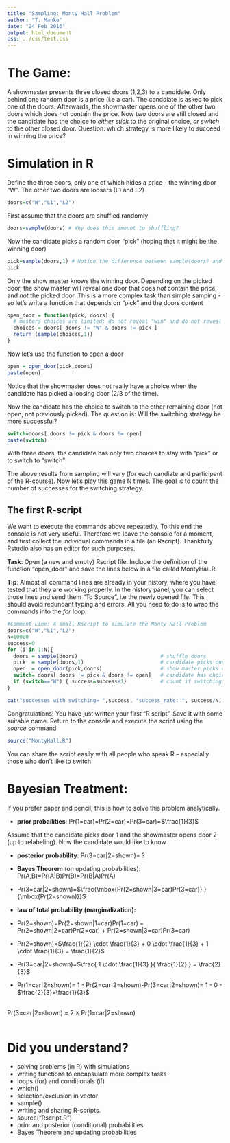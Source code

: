 ```yaml
---
title: "Sampling: Monty Hall Problem"
author: "T. Manke"
date: "24 Feb 2016"
output: html_document
css: ../css/test.css
---
```


# The Game:
A showmaster presents three closed doors (1,2,3) to a candidate. Only behind one random door is a price (i.e a car).
The canddiate is asked to pick one of the doors. Afterwards, the showmaster opens one of the other two doors which does not contain the price.
Now two doors are still closed and the candidate has the choice to *either stick* to the original choice, *or switch* to the other closed door.
Question: which strategy is more likely to succeed in winning the price?


# Simulation in R
Define the three doors, only one of which hides a price - the winning door "W". The other two doors are loosers (L1 and L2)
```r
doors=c("W","L1","L2")
```

First assume that the doors are shuffled randomly
```r
doors=sample(doors) # Why does this amount to shuffling?
```

Now the candidate picks a random door "pick" (hoping that it might be the winning door)
```r
pick=sample(doors,1) # Notice the difference between sample(doors) and sample(doors,1)
pick
```

Only the show master knows the winning door. Depending on the picked door, the show master will reveal one door that does _not_ contain the price, and _not_ the picked door. This is a more complex task than simple samping - so let's write a function that depends on "pick" and the doors content

```r
open_door = function(pick, doors) {
  # masters choices are limited: do not reveal "win" and do not reveal "pick"
  choices = doors[ doors != "W" & doors != pick ]
  return (sample(choices,1))
}
```

Now let's use the function to open a door
```r
open = open_door(pick,doors)
paste(open)
```
Notice that the showmaster does not really have a choice when the candidate has picked a loosing door (2/3 of the time).

Now the candidate has the choice to switch to the other remaining door (not open, not previously picked).
The question is: Will the switching strategy be more successful?
```r
switch=doors[ doors != pick & doors != open]  
paste(switch)
```

With three doors, the candidate has only two choices to stay with "pick" or to switch to "switch"

The above results from sampling will vary (for each candiate and participant of the R-course). Now let's play this game N times. The goal is to count the number of successes for the switching strategy. 

## The first R-script
We want to execute the commands above repeatedly.
To this end the console is not very useful. Therefore we leave the console for a moment, and first collect the individual commands in a file (an Rscript). Thankfully Rstudio also has an editor for such purposes.

**Task**: Open (a new and empty) Rscript file. Include the definition of the function "open_door" and save the lines below in a file called MontyHall.R.

**Tip**: Almost all command lines are already in your history, where you have tested that they are working properly. In the history panel, you can select those lines and send them "To Source", i.e the newly opened file. This should avoid redundant typing and errors. All you need to do is to wrap the commands into the *for* loop.

```r
#Comment Line: A small Rscript to simulate the Monty Hall Problem
doors=c("W","L1","L2")
N=10000
success=0
for (i in 1:N){
  doors = sample(doors)                           # shuffle doors
  pick  = sample(doors,1)                         # candidate picks one door at random
  open  = open_door(pick,doors)                   # show master picks one other door (!= pick != win)
  switch= doors[ doors != pick & doors != open]   # candidate has choice to switch
  if (switch=="W") { success=success+1}           # count if switching strategy is successful (= "win")
}

cat("successes with switching= ",success, "success_rate: ", success/N, "\n")
```

Congratulations! You have just written your first "R script".
Save it with some suitable name. Return to the console and execute the script using the *source* command
```r
source("MontyHall.R")
```

You can share the script easily with all people who speak R -- especially those who don't like to switch.

# Bayesian Treatment:
If you prefer paper and pencil, this is how to solve this problem analytically.

* **prior probailities**: Pr(1=car)=Pr(2=car)=Pr(3=car)=$\frac{1}{3}$

Assume that the candidate picks door 1 and the showmaster opens door 2 (up to relabeling). Now the candidate would like to know

* **posterior probability**: Pr(3=car|2=shown)= ?

* **Bayes Theorem** (on updating probabilities): Pr(A,B)=Pr(A|B)Pr(B)=Pr(B|A)Pr(A)

* Pr(3=car|2=shown)=$\frac{\mbox{Pr(2=shown|3=car)Pr(3=car)} }{\mbox{Pr(2=shown)}}$

* **law of total probability (marginalization):**
* Pr(2=shown)=Pr(2=shown|1=car)Pr(1=car) + Pr(2=shown|2=car)Pr(2=car) + Pr(2=shown|3=car)Pr(3=car) 
* Pr(2=shown)=$\frac{1}{2} \cdot \frac{1}{3}   + 0 \cdot \frac{1}{3} + 1 \cdot \frac{1}{3} = \frac{1}{2}$
* Pr(3=car|2=shown)=$\frac{ 1 \cdot \frac{1}{3} }{ \frac{1}{2} } = \frac{2}{3}$
* Pr(1=car|2=shown)= 1 - Pr(2=car|2=shown)-Pr(3=car|2=shown)= 1 - 0 - $\frac{2}{3}=\frac{1}{3}$




<div class="important blue">
<br>
Pr(3=car|2=shown) = 2 $\times$ Pr(1=car|2=shown)
<br> <br>
</div>

# Did you understand?
* solving problems (in R) with simulations
* writing functions to encapsulate more complex tasks
* loops (for) and conditionals (if)
* which()
* selection/exclusion in vector
* sample()
* writing and sharing R-scripts.
* source("Rscript.R")
* prior and posterior (conditional) probabilities
* Bayes Theorem and updating probabilities 
